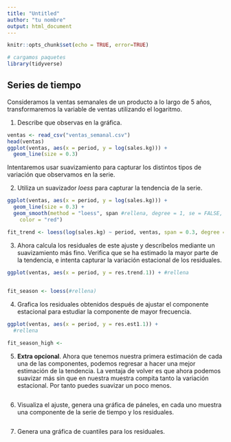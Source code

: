 ```yaml
---
title: "Untitled"
author: "tu nombre"
output: html_document
---
```


```r
knitr::opts_chunk$set(echo = TRUE, error=TRUE)

# cargamos paquetes
library(tidyverse)
```


## Series de tiempo
Consideramos la ventas semanales de un producto a lo largo de 5 años, 
transformaremos la variable de ventas utilizando el logaritmo. 

1. Describe que observas en la gráfica.

```r
ventas <- read_csv("ventas_semanal.csv")
head(ventas)
ggplot(ventas, aes(x = period, y = log(sales.kg))) + 
  geom_line(size = 0.3)
```

Intentaremos usar suavizamiento para capturar los distintos tipos de variación
que observamos en la serie. 

2. Utiliza un suavizador *loess* para capturar la tendencia de la serie.

```r
ggplot(ventas, aes(x = period, y = log(sales.kg))) +
  geom_line(size = 0.3) +
  geom_smooth(method = "loess", span #rellena, degree = 1, se = FALSE, size = 1, 
    color = "red")

fit_trend <- loess(log(sales.kg) ~ period, ventas, span = 0.3, degree = 1)
```

3. Ahora calcula los residuales de este ajuste y descríbelos
mediante un suavizamiento más fino. Verifica que se ha estimado la mayor
parte de la tendencia, e intenta capturar la variación estacional de los 
residuales.

```r
ggplot(ventas, aes(x = period, y = res.trend.1)) + #rellena
  

fit_season <- loess(#rellena)
```

4. Grafica los residuales obtenidos después de ajustar el componente 
estacional para estudiar la componente de mayor frecuencia.

```r
ggplot(ventas, aes(x = period, y = res.est1.1)) +
  #rellena

fit_season_high <- 
```

5. **Extra opcional**. Ahora que tenemos nuestra primera estimación de cada una de 
las componentes, podemos regresar a hacer una mejor estimación de la tendencia. 
La ventaja de volver es que ahora podemos suavizar más sin que en nuestra 
muestra compita tanto la variación estacional. Por tanto puedes suavizar un 
poco menos.

```r

```


6. Visualiza el ajuste, genera una gráfica de páneles, en cada uno muestra
una componente de la serie de tiempo y los residuales.

```r

```

7. Genera una gráfica de cuantiles para los residuales.

```r

```

